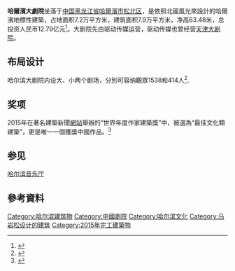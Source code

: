 {{Infobox building
| building_name       = 哈尔滨大剧院<br />Harbin Grand Theatre
| native_building_name= 
| former_names        = 
| alternate_names     = 
| image               = Harbin Grand Theatre Pano 201609.jpg
| caption             = 哈爾濱大劇院全貌
| map_type            = 
| altitude            = 
| building_type       = 
| architectural_style = 
| structural_system   = 
| cost                = 12.79亿元
| ren_cost            = 
| location            = [[黑龙江省|黑龙江省]][[哈尔滨市|哈尔滨市]]
| address             = [[松北区|松北区]]文化中心岛内
| client              = 
| owner               = 
| current_tenants     = 
| landlord            = 
| coordinates         = 
| start_date          = 2011年4月28日
| completion_date     = 2015年8月28日
| inauguration_date   =
| renovation_date     = 
| demolition_date     = 
| destruction_date    = 
| height              = 63.48米
| diameter            = 
| other_dimensions    = 
| floor_count         = 
| floor_area          = 
| main_contractor     = 
| architect           = [[马岩松|马岩松]]
| architecture_firm   = [[MAD建筑事务所|MAD建筑事务所]]、[[北京市建筑设计研究院|北京市建筑设计研究院]]
| structural_engineer = 
| services_engineer   = 
| civil_engineer      = 
| other_designers     = 
| quantity_surveyor   = 
| awards              = 
| ren_architect       =
| ren_firm            =
| ren_str_engineer    = 
| ren_serv_engineer   = 
| ren_civ_engineer    = 
| ren_oth_designers   = 
| ren_qty_surveyor    = 
| ren_awards          = 
| references          = [http://www.hrbgtheatre.org/ 哈爾濱大劇院]
}}
'''哈爾濱大劇院'''坐落于[[中国|中国]][[黑龙江省|黑龙江省]][[哈爾濱市|哈爾濱市]][[松北区|松北区]]，是依照北國風光來設計的哈爾濱地標性建築，占地面积7.2万平方米，建筑面积7.9万平方米，净高63.48米，总投资人民币12.79亿元<ref>{{cite web|language=zh-hans|url=http://harbin.dbw.cn/system/2015/08/26/056774686.shtml|title=记者探营投用前的哈尔滨大剧院|publisher=哈尔滨新闻网|date=2015-08-26|accessdate=2016-05-28|archive-date=2016-08-06|archive-url=https://web.archive.org/web/20160806053057/http://harbin.dbw.cn/system/2015/08/26/056774686.shtml|dead-url=no}}</ref>。大剧院先由驱动传媒运营，驱动传媒也曾经营[[天津大剧院|天津大剧院]]。

==布局设计==
哈尔滨大剧院内设大、小两个剧场，分別可容纳觀眾1538和414人<ref>{{cite web|language=zh-hans|url=http://www.harbin.gov.cn/info/news/index/detail/427714.htm|title=哈尔滨大剧院|publisher=www.harbin.gov.cn|date=2016-04-01|accessdate=2016-05-28|deadurl=yes|archiveurl=https://web.archive.org/web/20160805190720/http://www.harbin.gov.cn/info/news/index/detail/427714.htm|archivedate=2016-08-05}}</ref>.

==奖项==
2015年在著名建築新聞[[網站|網站]]{{le|ArchDaily|ArchDaily}}舉辦的“世界年度作家建築獎”中，被選為“最佳文化類建築”，更是唯一一個獲獎中國作品。<ref>{{Cite web |url=http://sh.people.com.cn/n2/2016/0302/c357192-27847914.html |title=美呆了！哈尔滨大剧院获评"世界最佳文化类建筑" |accessdate=2016-04-14 |archive-date=2018-03-12 |archive-url=https://web.archive.org/web/20180312181224/http://sh.people.com.cn/n2/2016/0302/c357192-27847914.html |dead-url=no }}</ref>

== 参见 ==
[[哈尔滨音乐厅|哈尔滨音乐厅]]

==參考資料==
{{reflist}}

[[Category:哈尔滨建筑物|Category:哈尔滨建筑物]]
[[Category:中國劇院|Category:中國劇院]]
[[Category:哈尔滨文化|Category:哈尔滨文化]]
[[Category:马岩松设计的建筑|Category:马岩松设计的建筑]]
[[Category:2015年完工建築物|Category:2015年完工建築物]]